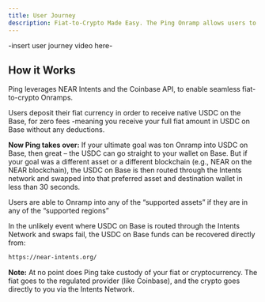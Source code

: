 ```yaml
---
title: User Journey
description: Fiat-to-Crypto Made Easy. The Ping Onramp allows users to purchase cryptocurrency using fiat payment methods through a simple popup flow.
---
```


-insert user journey video here-

## How it Works

Ping leverages NEAR Intents and the Coinbase API, to enable seamless fiat-to-crypto Onramps.

Users deposit their fiat currency in order to receive native USDC on the Base, for zero fees -meaning you receive your full fiat amount in USDC on Base without any deductions.

**Now Ping takes over:** If your ultimate goal was ton Onramp into USDC on Base, then great – the USDC can go straight to your wallet on Base. But if your goal was a different asset or a different blockchain (e.g., NEAR on the NEAR blockchain), the USDC on Base is then routed through the Intents network and swapped into that preferred asset and destination wallet in less than 30 seconds. 

Users are able to Onramp into any of the “supported assets” if they are in any of the “supported regions”

In the unlikely event where USDC on Base is routed through the Intents Network and swaps fail, the USDC on Base funds can be recovered directly from:
```bash
https://near-intents.org/
```

**Note:** At no point does Ping take custody of your fiat or cryptocurrency. The fiat goes to the regulated provider (like Coinbase), and the crypto goes directly to you via the Intents Network.

